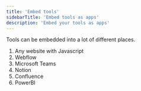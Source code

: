 ```yaml
---
title: 'Embed tools'
sidebarTitle: 'Embed tools as apps'
description: 'Embed your tools as apps'
---
```


Tools can be embedded into a lot of different places.

1. Any website with Javascript
2. Webflow
3. Microsoft Teams
4. Notion
5. Confluence
6. PowerBI